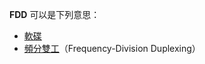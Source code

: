 '''FDD''' 可以是下列意思：
* [[軟碟|軟碟]]
* [[頻分雙工|頻分雙工]]（Frequency-Division Duplexing）

{{disambig|cat=三字拉丁字母縮寫消歧義}}